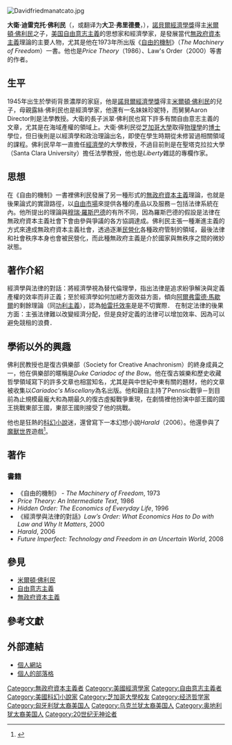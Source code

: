 {{noteTA|
T=zh-hant:大衛·佛利民;zh-hans:戴维·弗里德曼|
1=zh-hant:佛利民;zh-hans:弗里德曼|
2=zh-hans:戴维;zh-hant:大衛;}}
[[File:Davidfriedmanatcato.jpg|thumb]]
{{Chicago school (economics)}}
{{Libertarianism}}

'''大衛·迪雷克托·佛利民'''（{{lang-en|David Director Friedman}}，或翻译为'''大卫·弗里德曼'''，{{bd|1945年|2月12日|||catIdx=Friedman}}），[[諾貝爾經濟學獎|諾貝爾經濟學獎]]得主[[米爾頓·佛利民|米爾頓·佛利民]]之子，[[美国|美国]][[自由意志主義|自由意志主義]]的思想家和經濟學家，是發展當代[[無政府資本主義|無政府資本主義]]理論的主要人物，尤其是他在1973年所出版《[[自由的機制|自由的機制]]》（''The Machinery of Freedom''）一書。他也是''Price Theory''（1986）、Law's Order（2000）等書的作者。

==生平==
1945年出生於學術背景濃厚的家庭，他是[[諾貝爾經濟學獎|諾貝爾經濟學獎]]得主[[米爾頓·佛利民|米爾頓·佛利民]]的兒子，母親露絲·佛利民也是經濟學家，他還有一名妹妹珍妮特，而舅舅Aaron Director則是法學教授。大衛的長子派翠·佛利民也寫下許多有關自由意志主義的文章，尤其是在海域產權的領域上。大衛·佛利民從[[芝加哥大學|芝加哥大學]]取得[[物理學|物理學]]的[[博士|博士]]學位，但日後則是以經濟學和政治理論出名，即使在學生時期從未修習過相關領域的課程。佛利民早年一直擔任[[經濟學|經濟學]]的大學教授，不過目前則是在聖塔克拉拉大學（Santa Clara University）擔任法學教授，他也是''Liberty''雜誌的專欄作家。

==思想==

在《自由的機制》一書裡佛利民發展了另一種形式的[[無政府資本主義|無政府資本主義]]理論，也就是後果論式的實證路徑，以[[自由市場|自由市場]]來提供各種的產品以及服務－包括法律系統在內。他所提出的理論與[[穆瑞·羅斯巴德|穆瑞·羅斯巴德]]的有所不同，因為羅斯巴德的假設是法律在無政府資本主義社會下會由參與爭議的各方協調達成。佛利民主張一種漸進主義的方式來達成無政府資本主義社會，透過逐漸[[民營化|民營化]]各種政府管制的領域，最後法律和社會秩序本身也會被民營化，而此種無政府主義是介於國家與無秩序之間的微妙狀態。

==著作介紹==
經濟學與法律的對話：將經濟學視為替代倫理學，指出法律是追求紛爭解決與定義產權的效率而非正義；至於經濟學如何加總方面效益方面，傾向[[阿爾弗雷德·馬歇爾|阿爾弗雷德·馬歇爾]]的剩餘理論（同[[功利主義|功利主義]]），認為[[帕雷托效率|帕雷托效率]]是是不切實際．
在制定法律的後果方面：主張法律難以改變經濟分配，但是良好定義的法律可以增加效率、因為可以避免競租的浪費．

==學術以外的興趣==
佛利民教授也是復古俱樂部（Society for Creative Anachronism）的終身成員之一，他在俱樂部的暱稱是''Duke Cariadoc of the Bow''。他在復古娛樂和歷史收藏哲學領域寫下的許多文章也相當知名，尤其是與中世紀中東有關的題材，他的文章被收集以''Cariadoc's Miscellany''為名出版。他和親自主持了Pennsic戰爭－到目前為止規模最龐大和為期最久的復古虛擬戰爭重現，在劇情裡他扮演中部王國的國王挑戰東部王國，東部王國則接受了他的挑戰。

他也是狂熱的[[科幻小說|科幻小說]]迷，還曾寫下一本幻想小說''Harald''（2006）。他還參與了[[魔獸世界|魔獸世界]]遊戲<ref>{{Cite web |url=http://daviddfriedman.blogspot.com/2007/05/wanted-inn-between-worlds.html#c5931823610856123215 |title=存档副本 |access-date=2007-11-04 |archive-date=2020-06-02 |archive-url=https://web.archive.org/web/20200602002729/http://daviddfriedman.blogspot.com/2007/05/wanted-inn-between-worlds.html#c5931823610856123215 |dead-url=no }}</ref>。

==著作==
===書籍===
*《自由的機制》 - ''The Machinery of Freedom'', 1973
*''Price Theory: An Intermediate Text'', 1986
*''Hidden Order: The Economics of Everyday Life'', 1996
*《經濟學與法律的對話》''Law’s Order: What Economics Has to Do with Law and Why It Matters'', 2000
*''Harald'', 2006
*''Future Imperfect: Technology and Freedom in an Uncertain World'', 2008

==參見==

*[[米爾頓·佛利民|米爾頓·佛利民]]
*[[自由意志主義|自由意志主義]]
*[[無政府資本主義|無政府資本主義]]

==參考文獻==
{{Reflist}}

==外部連結==
* [http://www.daviddfriedman.com/ 個人網站]{{Wayback|url=http://www.daviddfriedman.com/ |date=20061127065230 }}
* [http://daviddfriedman.blogspot.com/ 個人的部落格]{{Wayback|url=http://daviddfriedman.blogspot.com/ |date=20061105145419 }}

{{Authority control}}
{{DEFAULTSORT:Friedman, David D.}}
[[Category:無政府資本主義者|Category:無政府資本主義者]]
[[Category:美國經濟學家|Category:美國經濟學家]]
[[Category:自由意志主義者|Category:自由意志主義者]]
[[Category:美國科幻小說家|Category:美國科幻小說家]]
[[Category:芝加哥大學校友|Category:芝加哥大學校友]]
[[Category:经济哲学家|Category:经济哲学家]]
[[Category:匈牙利犹太裔美国人|Category:匈牙利犹太裔美国人]]
[[Category:乌克兰犹太裔美国人|Category:乌克兰犹太裔美国人]]
[[Category:奥地利犹太裔美国人|Category:奥地利犹太裔美国人]]
[[Category:20世纪无神论者|Category:20世纪无神论者]]